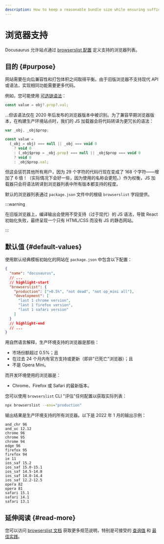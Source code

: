 ```yaml
---
description: How to keep a reasonable bundle size while ensuring sufficient browser support.
---
```


# 浏览器支持

Docusaurus 允许站点通过 [browserslist 配置](https://github.com/browserslist/browserslist) 定义支持的浏览器列表。

## 目的 {#purpose}

网站需要在向后兼容性和打包体积之间取得平衡。由于旧版浏览器不支持现代 API 或语法，实现相同功能需要更多代码。

例如，您可能使用 [可选链语法](https://developer.mozilla.org/en-US/docs/Web/JavaScript/Reference/Operators/Optional_chaining)：

```js
const value = obj?.prop?.val;
```

...但该语法仅在 2020 年后发布的浏览器版本中被识别。为了兼容早期浏览器版本，在构建生产环境站点时，我们的 JS 加载器会将代码转译为更冗长的语法：

```js
var _obj, _obj$prop;

const value =
  (_obj = obj) === null || _obj === void 0
    ? void 0
    : (_obj$prop = _obj.prop) === null || _obj$prop === void 0
    ? void 0
    : _obj$prop.val;
```

但这会惩罚其他所有用户，因为 29 个字符的代码行现在变成了 168 个字符——增加了 6 倍！（实际情况下会好一些，因为使用的名称会更短。）作为权衡，JS 加载器只会将语法转译到浏览器列表中所有版本都支持的程度。

默认的浏览器列表通过 `package.json` 文件中的根级 `browserslist` 字段提供。

:::warning

在旧版浏览器上，编译输出会使用不受支持（过于现代）的 JS 语法，导致 React 初始化失败，最终呈现一个只有 HTML/CSS 而没有 JS 的静态网站。

:::

## 默认值 {#default-values}

使用默认经典模板初始化的网站在 `package.json` 中包含以下配置：

```json title="package.json"
{
  "name": "docusaurus",
  // ...
  // highlight-start
  "browserslist": {
    "production": [">0.5%", "not dead", "not op_mini all"],
    "development": [
      "last 1 chrome version",
      "last 1 firefox version",
      "last 1 safari version"
    ]
  }
  // highlight-end
  // ...
}
```

用自然语言解释，生产环境支持的浏览器是那些：

- 市场份额超过 0.5%；且
- 在过去 24 个月内有官方支持或更新（即非"已死亡"浏览器）；且
- 不是 Opera Mini。

而开发环境使用的浏览器是：

- Chrome、Firefox 或 Safari 的最新版本。

您可以使用 `browserslist` CLI "评估"任何配置以获取实际列表：

```bash
npx browserslist --env="production"
```

输出结果是生产环境支持的所有浏览器。以下是 2022 年 1 月的输出示例：

```text
and_chr 96
and_uc 12.12
chrome 96
chrome 95
chrome 94
edge 96
firefox 95
firefox 94
ie 11
ios_saf 15.2
ios_saf 15.0-15.1
ios_saf 14.5-14.8
ios_saf 14.0-14.4
ios_saf 12.2-12.5
opera 82
opera 81
safari 15.1
safari 14.1
safari 13.1
```

## 延伸阅读 {#read-more}

您可以访问 [browserslist 文档](https://github.com/browserslist/browserslist/blob/main/README.md) 获取更多规范说明，特别是可接受的 [查询值](https://github.com/browserslist/browserslist/blob/main/README.md#queries) 和 [最佳实践](https://github.com/browserslist/browserslist/blob/main/README.md#best-practices)。